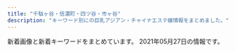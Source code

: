 ```yaml
---
title: "千駄ヶ谷・信濃町・四ツ谷・市ヶ谷"
description: "キーワード別にの巨乳アジアン・チャイナエステ嬢情報をまとめました。"
---
```


新着画像と新着キーワードをまとめています。
2021年05月27日の情報です。

<DmmAffiliateIns />
<KeywordTable
  shops={
    [
    {
        "img_links": [
            "https://juno-esthe.tokyo/wp-content/themes/este/img/top-img02.png",
            "https://juno-esthe.tokyo/wp-content/uploads/2021/02/90876satiramisu.jpg",
            "https://juno-esthe.tokyo/wp-content/themes/este/img/tel_footer.png",
            "https://juno-esthe.tokyo/wp-content/uploads/2021/02/12345678tiramisu.jpg",
            "https://juno-esthe.tokyo/wp-content/uploads/2021/02/78621tiramisu.jpg",
            "https://juno-esthe.tokyo/wp-content/uploads/2021/03/31tiramisu.jpg",
            "https://juno-esthe.tokyo/wp-content/uploads/2021/03/4567tiramisu.jpg",
            "https://juno-esthe.tokyo/wp-content/uploads/2021/02/3456utiramisu.jpg",
            "https://juno-esthe.tokyo/wp-content/uploads/2021/02/567tiramisu.jpg",
            "https://juno-esthe.tokyo/wp-content/themes/este/img/1.jpg",
            "https://juno-esthe.tokyo/wp-content/uploads/2021/04/87612tiramisu.jpg",
            "https://juno-esthe.tokyo/wp-content/uploads/2021/02/1tiramisu-1.jpg",
            "https://juno-esthe.tokyo/wp-content/themes/este/img/top-img04.png",
            "https://juno-esthe.tokyo/wp-content/themes/este/img/2.jpg",
            "https://juno-esthe.tokyo/wp-content/uploads/2021/02/8estrdyfugi.jpg",
            "https://juno-esthe.tokyo/wp-content/themes/este/img/3.jpg",
            "https://juno-esthe.tokyo/wp-content/uploads/2021/04/89762517tiramisu.jpg",
            "https://juno-esthe.tokyo/wp-content/themes/este/img/tel_header.png",
            "https://juno-esthe.tokyo/wp-content/themes/este/img/4.jpg",
            "https://juno-esthe.tokyo/wp-content/themes/este/img/top-img05.png",
            "https://juno-esthe.tokyo/wp-content/uploads/2021/02/876251tiramisu.jpg",
            "https://juno-esthe.tokyo/wp-content/themes/este/img/top-img03.png",
            "https://juno-esthe.tokyo/wp-content/uploads/2021/04/8971tiramisu.jpg",
            "https://juno-esthe.tokyo/wp-content/themes/este/img/top-img01.png",
            "https://juno-esthe.tokyo/wp-content/uploads/2021/03/1tiramisu.jpg",
            "https://juno-esthe.tokyo/wp-content/themes/este/img/call.png",
            "https://juno-esthe.tokyo/wp-content/uploads/2021/02/3121tiramisu.jpg"
        ],
        "station": "\u56db\u30c4\u8c37\u99c52\u756a\u53e3",
        "url": "https://juno-esthe.tokyo/",
        "keywords": {
            "C": 27,
            "\u30bb\u30af\u30b7\u30fc": 2,
            "E": 3,
            "D": 15
        },
        "name": "\u30c6\u30a3\u30e9\u30df\u30b9"
    },
    {
        "station": "\u9eb9\u753a\u99c51\u756a\u51fa\u53e3",
        "url": "http://xn--vckg5a9gug.in.net/",
        "img_links": [
            "http://xn--vckg5a9gug.in.net/link/menlog.jpg",
            "http://xn--vckg5a9gug.in.net/images/tit3.jpg",
            "http://xn--vckg5a9gug.in.net/images/tit2.jpg",
            "http://xn--vckg5a9gug.in.net/images/no.png",
            "http://xn--vckg5a9gug.in.net/images/tit5.jpg",
            "http://xn--vckg5a9gug.in.net/images/tit1.jpg",
            "http://xn--vckg5a9gug.in.net/images/tit4.jpg",
            "http://xn--vckg5a9gug.in.net/images/fla.jpg",
            "http://xn--vckg5a9gug.in.net/images/cg04.jpg",
            "http://xn--vckg5a9gug.in.net/images/cg02.jpg",
            "http://xn--vckg5a9gug.in.net/images/fbt.jpg",
            "http://xn--vckg5a9gug.in.net/images/cg01.jpg",
            "http://xn--vckg5a9gug.in.net/images/sys.jpg",
            "http://xn--vckg5a9gug.in.net/images/top.jpg",
            "http://xn--vckg5a9gug.in.net/images/fbf.jpg",
            "http://xn--vckg5a9gug.in.net/images/cg03.jpg"
        ],
        "keywords": {
            "D": 4,
            "86": 3,
            "85": 1
        },
        "name": "Moon"
    },
    {
        "name": "\u30aa\u30fc\u30ed\u30e9",
        "url": "http://l-rlx.com/",
        "keywords": {
            "88": 2,
            "87": 4,
            "85": 4,
            "84": 2,
            "86": 4,
            "D": 6,
            "C": 17,
            "95": 2
        },
        "img_links": [
            "http://l-rlx.com/images/02.jpg",
            "http://l-rlx.com/s/images/service_01.png",
            "http://l-rlx.com/images/index_06.jpg",
            "http://l-rlx.com/girl/05.jpg",
            "http://l-rlx.com/girl/01.jpg",
            "http://l-rlx.com/s/image/nav_top.png",
            "http://l-rlx.com/s/images/t1.jpg",
            "http://l-rlx.com/s/images/slider/1.jpg",
            "http://l-rlx.com/s/images/slider/2.jpg",
            "http://l-rlx.com/images/info.jpg",
            "http://l-rlx.com/s/uploads/08.jpg",
            "http://l-rlx.com/s/images/slider/3.jpg",
            "http://l-rlx.com/s/uploads/010.jpg",
            "http://l-rlx.com/s/images/pc.png",
            "http://l-rlx.com/images/index_05.jpg",
            "http://l-rlx.com/s/uploads/04.jpg",
            "http://l-rlx.com/images/01.jpg",
            "http://l-rlx.com/girl/08.jpg",
            "http://l-rlx.com/images/index_17.jpg",
            "http://l-rlx.com/girl/00.jpg",
            "http://l-rlx.com/s/image/nav_hotel.png",
            "http://l-rlx.com/s/images/top_2.jpg",
            "http://l-rlx.com/s/images/t2.jpg",
            "http://l-rlx.com/s/images/okubokomachi.jpg",
            "http://l-rlx.com/s/images/iphone.png",
            "http://l-rlx.com/s/uploads/05.jpg",
            "http://l-rlx.com/s/uploads/06.jpg",
            "http://l-rlx.com/images/info_09.jpg",
            "http://l-rlx.com/images/index_07.jpg",
            "http://l-rlx.com/s/uploads/09.jpg",
            "http://l-rlx.com/images/staff_09.jpg",
            "http://l-rlx.com/images/index_14.jpg",
            "http://l-rlx.com/girl/02.jpg",
            "http://l-rlx.com/girl/03.jpg",
            "http://l-rlx.com/s/uploads/03.jpg",
            "http://l-rlx.com/s/images/slider/next.png",
            "http://l-rlx.com/girl/09.jpg",
            "http://l-rlx.com/images/index_21.jpg",
            "http://l-rlx.com/s/image/nav_sys.png",
            "http://l-rlx.com/s/images/service_07.png",
            "http://l-rlx.com/girl/07.jpg",
            "http://l-rlx.com/s/image/nav_manga.png",
            "http://l-rlx.com/images/rec_09.jpg",
            "http://l-rlx.com/s/image/nav_cast.png",
            "http://l-rlx.com/s/images/slider/prev.png",
            "http://l-rlx.com/s/images/tel.png",
            "http://l-rlx.com/s/uploads/01.jpg",
            "http://l-rlx.com/girl/04.jpg",
            "http://l-rlx.com/images/index_04.jpg",
            "http://l-rlx.com/images/index_03.jpg",
            "http://l-rlx.com/s/images/t3.jpg",
            "http://l-rlx.com/s/uploads/07.jpg",
            "http://l-rlx.com/images/index_01.jpg",
            "http://l-rlx.com/images/index_12.jpg",
            "http://l-rlx.com/images/rec.jpg",
            "http://l-rlx.com/s/image/nav_topics.png",
            "http://l-rlx.com/images/index_02.jpg",
            "http://l-rlx.com/images/index_20.jpg",
            "http://l-rlx.com/images/sub_09.jpg",
            "http://l-rlx.com/s/images/t4.jpg",
            "http://l-rlx.com/s/uploads/02.jpg",
            "http://l-rlx.com/images/index_16.jpg",
            "http://l-rlx.com/images/03.jpg",
            "http://l-rlx.com/s/images/service_03.png"
        ],
        "station": "\u56db\u8c37\u4e09\u4e01\u76ee\u99c52\u756a\u53e3"
    },
    {
        "keywords": {
            "86": 2,
            "C": 12,
            "D": 8,
            "87": 6
        },
        "url": "http://www.bara.relaxjp.info/",
        "name": "\u8594\u8587",
        "img_links": [
            "http://www.bara.relaxjp.info/files/005-02.jpg",
            "http://www.bara.relaxjp.info/images/slider/3.jpg",
            "http://www.bara.relaxjp.info/img/ttl_info.png",
            "http://www.bara.relaxjp.info/img/goback.jpg",
            "http://www.bara.relaxjp.info/img/ttl_news.png",
            "http://www.bara.relaxjp.info/img/tel.png",
            "http://www.bara.relaxjp.info/img/ttl_therapist_top.png",
            "http://www.bara.relaxjp.info/files/005.jpg",
            "http://www.bara.relaxjp.info/files/002-02.jpg",
            "http://www.bara.relaxjp.info/files/001-02.jpg",
            "http://www.bara.relaxjp.info/images/slider/1.jpg",
            "http://www.bara.relaxjp.info/files/001.jpg",
            "http://www.bara.relaxjp.info/images/slider/2.jpg",
            "http://www.bara.relaxjp.info/img/btn_side_mobile.jpg",
            "http://www.bara.relaxjp.info/img/pickup.jpg",
            "http://www.bara.relaxjp.info/files/003.jpg",
            "http://www.bara.relaxjp.info/files/002.jpg",
            "http://www.bara.relaxjp.info/files/003-02.jpg"
        ],
        "station": "\u56db\u8c37\u4e09\u4e01\u76ee\u99c53\u756a\u53e3"
    },
    {
        "station": "\u56db\u8c37\u4e09\u4e01\u76ee\u99c52\u756a",
        "img_links": [
            "http://lakulaku.info/img/5-1.jpg",
            "http://lakulaku.info/images/staff/nena.jpg",
            "http://lakulaku.info/images/staff/sizuka.jpg",
            "http://lakulaku.info/images/staff/momo.jpg",
            "http://lakulaku.info/images/staff/5-4.jpg",
            "http://lakulaku.info/images/top.jpg",
            "http://lakulaku.info/img/5-3.jpg",
            "http://lakulaku.info/images/mobile.png",
            "http://lakulaku.info/img/rina.jpg",
            "http://lakulaku.info/images/staff/rina.jpg",
            "http://lakulaku.info/images/staff/mari.jpg",
            "http://lakulaku.info/img/5-5.jpg",
            "http://lakulaku.info/images/staff/5-3.jpg",
            "http://lakulaku.info/images/newtit.png",
            "http://lakulaku.info/img/5-2.jpg",
            "http://lakulaku.info/images/staff/ai-a.jpg",
            "http://lakulaku.info/images/staff/5-1.jpg",
            "http://lakulaku.info/images/staff/yumi.jpg",
            "http://lakulaku.info/images/titestaff.png",
            "http://lakulaku.info/swf/baner.jpg",
            "http://lakulaku.info/images/staff/5-5.jpg",
            "http://lakulaku.info/images/staff/5-2.jpg",
            "http://lakulaku.info/images/staff/s06.jpg",
            "http://lakulaku.info/img/s06.jpg",
            "http://lakulaku.info/img/5-4.jpg",
            "http://lakulaku.info/images/staff/ai.jpg"
        ],
        "name": "\u767e\u5408",
        "keywords": {},
        "url": "http://lakulaku.info/"
    },
    {
        "keywords": {
            "84": 18,
            "86": 126,
            "87": 18,
            "C": 54,
            "83": 18,
            "D": 252,
            "82": 18,
            "85": 108
        },
        "url": "http://aqua.jpn.cm/",
        "station": "\u56db\u8c37\u4e09\u4e01\u76ee\u99c52\u756a\u51fa\u53e3",
        "img_links": [
            "http://aqua.jpn.cm/photos/sites/16/2018/01/2018013112184869.jpg",
            "http://aqua.jpn.cm/images/room2.jpg",
            "http://aqua.jpn.cm/images/line.jpg",
            "http://aqua.jpn.cm/images/room3.jpg",
            "http://aqua.jpn.cm/photos/sites/16/2020/10/2020100508293240.jpg",
            "http://aqua.jpn.cm/photos/sites/16/2018/01/2018011007031899.jpg",
            "http://aqua.jpn.cm/images/s_staff.png",
            "http://aqua.jpn.cm/photos/sites/16/2020/03/2020030507254950.jpg",
            "http://aqua.jpn.cm/images/2.jpg",
            "http://aqua.jpn.cm/photos/sites/16/2018/01/2018011007031662.jpg",
            "http://aqua.jpn.cm/photos/sites/16/2020/09/2020091507031094.jpg",
            "http://aqua.jpn.cm/images/s_pick.png",
            "http://aqua.jpn.cm/images/top.png",
            "http://aqua.jpn.cm/photos/sites/16/2018/05/2018052105590585.jpg",
            "http://aqua.jpn.cm/images/room4.jpg",
            "http://aqua.jpn.cm/images/mobile.jpg",
            "http://aqua.jpn.cm/photos/sites/16/2019/03/2019031107062221.jpg",
            "http://aqua.jpn.cm/photos/sites/16/2020/12/2020120208263886.jpg",
            "http://aqua.jpn.cm/photos/sites/16/2018/01/2018011007032034.jpg",
            "http://aqua.jpn.cm/photos/sites/16/2021/03/2021032308500758.jpg",
            "http://aqua.jpn.cm/photos/sites/16/2020/04/2020040301184076.jpg",
            "http://aqua.jpn.cm/images/1.jpg",
            "http://aqua.jpn.cm/images/s_news.jpg",
            "http://aqua.jpn.cm/images/room5.jpg",
            "http://aqua.jpn.cm/photos/sites/16/2021/03/2021030106235633.jpg",
            "http://aqua.jpn.cm/photos/sites/16/2020/10/2020100906522289.jpg",
            "http://aqua.jpn.cm/photos/sites/16/2019/02/2019020108033676.jpg",
            "http://aqua.jpn.cm/photos/sites/16/2021/01/2021011401054262.jpg",
            "http://aqua.jpn.cm/photos/sites/16/2021/03/2021032308500056.jpg",
            "http://aqua.jpn.cm/images/room1.jpg",
            "http://aqua.jpn.cm/images/3.jpg",
            "http://aqua.jpn.cm/photos/sites/16/2021/03/2021031006535594.jpg"
        ],
        "name": "\u5149\u540d"
    },
    {
        "keywords": {
            "84": 2,
            "86": 2,
            "85": 4,
            "C": 12,
            "D": 5
        },
        "station": "\u56db\u8c37\u4e09\u4e01\u76ee\u99c53\u756a\u51fa\u53e3",
        "url": "http://1819-kizuna.work/",
        "name": "1819\uff5e\u7d46",
        "img_links": [
            "http://1819-kizuna.work/i/img/s5.jpg",
            "http://1819-kizuna.work/i/img/st25.jpg",
            "http://1819-kizuna.work/img/s32.jpg",
            "http://1819-kizuna.work/i/img/st32.jpg",
            "http://1819-kizuna.work/img/st33.jpg",
            "http://1819-kizuna.work/img/botton.jpg",
            "http://1819-kizuna.work/img/s30.jpg",
            "http://1819-kizuna.work/i/img/st30.jpg",
            "http://1819-kizuna.work/img/st32.jpg",
            "http://1819-kizuna.work/i/img/r1.jpg",
            "http://1819-kizuna.work/img/1F351.png",
            "http://1819-kizuna.work/img/skr.png",
            "http://1819-kizuna.work/img/bottom.jpg",
            "http://1819-kizuna.work/i/img/st33.jpg",
            "http://1819-kizuna.work/img/1F353.png",
            "http://1819-kizuna.work/img/jk.jpg",
            "http://1819-kizuna.work/img/s24.jpg",
            "http://1819-kizuna.work/i/img/st033.jpg",
            "http://1819-kizuna.work/img/st030.jpg",
            "http://1819-kizuna.work/i/img/r2.jpg",
            "http://1819-kizuna.work/i/img/s2.jpg",
            "http://1819-kizuna.work/i/img/skr.png",
            "http://1819-kizuna.work/i/img/st032.jpg",
            "http://1819-kizuna.work/img/1F60A.png",
            "http://1819-kizuna.work/img/s33.jpg",
            "http://1819-kizuna.work/img/st024.jpg",
            "http://1819-kizuna.work/img/st032.jpg",
            "http://1819-kizuna.work/img/st24.jpg",
            "http://1819-kizuna.work/i/img/st030.jpg",
            "http://1819-kizuna.work/img/st25.jpg",
            "http://1819-kizuna.work/i/img/jk.jpg",
            "http://1819-kizuna.work/img/st30.jpg",
            "http://1819-kizuna.work/i/img/s4.jpg",
            "http://1819-kizuna.work/i/img/r3.jpg",
            "http://1819-kizuna.work/i/img/r4.jpg",
            "http://1819-kizuna.work/img/st033.jpg",
            "http://1819-kizuna.work/img/1F339.png",
            "http://1819-kizuna.work/i/img/st024.jpg",
            "http://1819-kizuna.work/img/mo.png",
            "http://1819-kizuna.work/i/img/s3.jpg",
            "http://1819-kizuna.work/img/fla.jpg",
            "http://1819-kizuna.work/img/1F33C.png",
            "http://1819-kizuna.work/i/img/st24.jpg",
            "http://1819-kizuna.work/img/s25.jpg",
            "http://1819-kizuna.work/i/img/s1.jpg",
            "http://1819-kizuna.work/i/img/s6.jpg",
            "http://1819-kizuna.work/img/1F431.png"
        ]
    },
    {
        "name": "\u30b9\u30de\u30a4\u30eb",
        "img_links": [
            "http://e-yotsuya.net/images/mobile.png",
            "http://e-yotsuya.net/images/top2.png",
            "http://e-yotsuya.net/images/g3.jpg",
            "http://e-yotsuya.net/images/g5.jpg",
            "http://e-yotsuya.net/images/g4.jpg",
            "http://e-yotsuya.net/images/g2.jpg",
            "http://e-yotsuya.net/images/g8.jpg",
            "http://e-yotsuya.net/images/news-tit1.jpg",
            "http://e-yotsuya.net/images/news-tit.png",
            "http://e-yotsuya.net/images/g1.jpg",
            "http://e-yotsuya.net/images/g9.jpg",
            "http://e-yotsuya.net/images/tite-staff.jpg",
            "http://e-yotsuya.net/images/baner2.jpg",
            "http://e-yotsuya.net/images/baner.jpg",
            "http://e-yotsuya.net/images/top.jpg",
            "http://e-yotsuya.net/images/g7.jpg",
            "http://e-yotsuya.net/images/g6.jpg",
            "http://e-yotsuya.net/images/room.jpg",
            "http://e-yotsuya.net/images/tite-staff1.jpg"
        ],
        "keywords": {
            "C": 14
        },
        "url": "http://e-yotsuya.net/",
        "station": "JR\u56db\u30c4\u8c37\u99c5\u8d64\u5742\u53e3"
    },
    {
        "url": "http://e-rosa.net/",
        "img_links": [
            "http://e-rosa.net/images/ayaka.jpg",
            "http://e-rosa.net/images/005.jpg",
            "http://e-rosa.net/images/yuna.jpg",
            "http://e-rosa.net/images/yuri.jpg",
            "http://e-rosa.net/images/004.jpg",
            "http://e-rosa.net/images/grande.jpg",
            "http://e-rosa.net/images/sejutu2.jpg",
            "http://e-rosa.net/images/rina0.jpg",
            "http://e-rosa.net/images/news_top.jpg",
            "http://e-rosa.net/images/news_bottom.jpg",
            "http://e-rosa.net/images/sejutu5.jpg",
            "http://e-rosa.net/images/right_bottom.png",
            "http://e-rosa.net/images/noimage.jpg",
            "http://e-rosa.net/images/haruka.jpg",
            "http://e-rosa.net/images/003.jpg",
            "http://e-rosa.net/images/ha.jpg",
            "http://e-rosa.net/images/nei_03.png",
            "http://e-rosa.net/images/te1.jpg",
            "http://e-rosa.net/images/te3.jpg",
            "http://e-rosa.net/images/girlx_top.png",
            "http://e-rosa.net/images/ddd.jpg",
            "http://e-rosa.net/images/yuyi.jpg",
            "http://e-rosa.net/images/006.jpg",
            "http://e-rosa.net/images/tite-staff.png",
            "http://e-rosa.net/images/001.jpg",
            "http://e-rosa.net/images/yuyu.jpg",
            "http://e-rosa.net/images/nei_01.png",
            "http://e-rosa.net/images/mio.jpg",
            "http://e-rosa.net/images/girl_03.png",
            "http://e-rosa.net/images/gg1.png",
            "http://e-rosa.net/images/access3.jpg",
            "http://e-rosa.net/images/rina1.jpg",
            "http://e-rosa.net/images/tite-magazine.png",
            "http://e-rosa.net/images/sejutu6.jpg",
            "http://e-rosa.net/images/g1.jpg",
            "http://e-rosa.net/images/aya2.jpg",
            "http://e-rosa.net/images/pagetop.png",
            "http://e-rosa.net/images/right_top.png",
            "http://e-rosa.net/images/meyi1.jpg",
            "http://e-rosa.net/images/girl_top.png",
            "http://e-rosa.net/images/meyi2.jpg",
            "http://e-rosa.net/images/te2.jpg",
            "http://e-rosa.net/images/aya1.jpg",
            "http://e-rosa.net/images/sejutu1.jpg",
            "http://e-rosa.net/images/risa.jpg",
            "http://e-rosa.net/images/rina2.jpg",
            "http://e-rosa.net/images/tite-link.png",
            "http://e-rosa.net/images/002.jpg",
            "http://e-rosa.net/images/g13.jpg",
            "http://e-rosa.net/images/009.jpg",
            "http://e-rosa.net/images/mimi.jpg",
            "http://e-rosa.net/images/misa1.jpg",
            "http://e-rosa.net/images/girl_01.png",
            "http://e-rosa.net/images/k1.jpg",
            "http://e-rosa.net/images/rimi.jpg"
        ],
        "name": "ROSA",
        "station": "\u56db\u8c37\u4e09\u4e01\u76ee\u99c52\u756a",
        "keywords": {}
    },
    {
        "url": "https://tanpopo.tyo.cm/",
        "station": "\u56db\u8c37\u4e09\u4e01\u76ee\u99c52\u756a",
        "keywords": {
            "87": 8,
            "E": 4,
            "D": 24,
            "F": 4,
            "85": 16,
            "86": 8,
            "C": 17
        },
        "name": "\u305f\u3093\u307d\u307d",
        "img_links": [
            "https://tanpopo.tyo.cm/photos/sites/43/2021/05/2021052706264932.jpg",
            "https://tanpopo.tyo.cm/images/img_teaser.jpg",
            "https://tanpopo.tyo.cm/images/service2.jpg",
            "https://tanpopo.tyo.cm/images/sp_mainimg.jpg",
            "https://tanpopo.tyo.cm/photos/sites/43/2021/05/2021052706184275.jpg",
            "https://tanpopo.tyo.cm/images/sp_img_teaser.jpg",
            "https://tanpopo.tyo.cm/photos/sites/43/2021/05/2021052706272553.jpg",
            "https://tanpopo.tyo.cm/photos/sites/43/2021/05/2021052706195377.jpg",
            "https://tanpopo.tyo.cm/images/mainimg.jpg",
            "https://tanpopo.tyo.cm/photos/sites/43/2021/05/2021052706273311.jpg",
            "https://tanpopo.tyo.cm/photos/sites/43/2021/05/2021052706265811.jpg",
            "https://tanpopo.tyo.cm/images/service1.jpg",
            "https://tanpopo.tyo.cm/images/pagetop.png",
            "https://tanpopo.tyo.cm/photos/sites/43/2021/05/2021052706172719.jpg",
            "https://tanpopo.tyo.cm/images/service3.jpg",
            "https://tanpopo.tyo.cm/photos/sites/43/2021/05/202105270627598.jpg",
            "https://tanpopo.tyo.cm/images/service4.jpg",
            "https://tanpopo.tyo.cm/photos/sites/43/2021/04/2021041907343346.jpg",
            "https://tanpopo.tyo.cm/photos/sites/43/2021/05/2021052706181913.jpg",
            "https://tanpopo.tyo.cm/photos/sites/43/2021/04/2021041907342674.jpg"
        ]
    }
]
}
/>
<DmmAffiliateScript />

